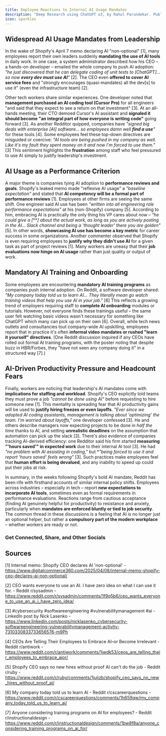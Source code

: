```yaml
---
title: Employee Reactions to Internal AI Usage Mandates
description: "Deep Research using ChatGPT o3, by Rahul Parundekar. Published on 17th April, 2025."
icon: sparkles
---
```


## Widespread AI Usage Mandates from Leadership  
In the wake of Shopify's April 7 memo declaring AI "non-optional" [1], many employees report their own leaders suddenly **mandating the use of AI tools** in daily work. In one case, a system administrator described how his CEO – a hands-on developer – emailed the whole company to push AI adoption: *"he just discovered that he can delegate coding of unit tests to [ChatGPT]… so now **every dev must use AI**"* [2]. The CEO even **offered to cover AI service fees** and "strongly encourages (quasi-mandates) all the dev[s] to use it" (even the infrastructure team) [2]. 

Other tech workers share similar experiences. One developer noted that **management purchased an AI coding tool (Cursor Pro)** for all engineers "and said that they expect to see a return on that investment" [3]. At an all-hands meeting, their CTO demoed Cursor's AI assistant and **signaled it should become "an integral part of how everyone is writing code"** going forward [3]. As another Redditor quipped, companies have *"signed big deals with enterprise [AI] software… so employees damn well **find a use**"* for these tools [4]. Some employees feel these top-down directives are misguided or coercive: *"AI tools are being pushed in my company as well. Like it's my fault they spent money on it and now I'm forced to use them."* [3] This sentiment highlights the **frustration** among staff who feel pressured to use AI simply to justify leadership's investment.

## AI Usage as a Performance Criterion  
A major theme is companies tying AI adoption to **performance reviews and goals**. Shopify's leaked memo made "reflexive AI usage" a *"baseline expectation"* and stated that **AI competency will be a formal part of performance reviews** [1]. Employees at other firms are seeing the same shift. One engineer said AI use has been *"written into all engineering role performance expectations"* at his (non-Shopify) company [5]. According to him, embracing AI is practically the only thing his VP cares about now – *"he could give a [****] about the actual work, as long as you are actively posting in the AI… Slack channel and being a 'thought leader' there you are golden"* [5]. In other words, **showcasing AI use has become a key metric** for career success in some organizations. Another commenter observed that Shopify is even requiring employees to **justify why they didn't use AI** for a given task as part of project reviews [1]. Many workers are uneasy that their **job evaluations now hinge on AI usage** rather than just quality or output of work.

## Mandatory AI Training and Onboarding  
Some employees are encountering **mandatory AI training programs** as companies push internal adoption. On Reddit, a software developer shared: *"My company today told us to learn AI… They literally mean go watch training videos that help you use AI in your job."* [6] This reflects a growing trend of employers requiring staff to **complete AI onboarding** modules or tutorials. However, not everyone finds these trainings useful – the same user felt watching basic videos wasn't necessary for something like ChatGPT which many can pick up on their own [6]. Overall, while tech news outlets and consultancies tout company-wide AI upskilling, employees report that in practice it's often **informal video mandates or rushed "learn it yourself" directives**. (One Reddit discussion inquired if any CEOs have rolled out formal AI training programs, with the poster noting that despite buzz in HBR/Forbes, they "have not seen any company doing it" in a structured way [7].)

## AI-Driven Productivity Pressure and Headcount Fears  
Finally, workers are noticing that leadership's AI mandates come with **implications for staffing and workload**. Shopify's CEO explicitly told teams they must prove a job *"cannot be done using AI"* before requesting to hire someone new [1]. This mentality is spreading fear that AI productivity gains will be used to **justify hiring freezes or even layoffs**. *"Ever since we adopted AI coding assistants, management is talking about 'optimizing' the team. I'm worried about layoffs,"* one developer confessed [3]. He and others describe managers now expecting projects to be done in *half the time* thanks to AI, and setting **unrealistic deadlines** on the assumption that automation can pick up the slack [3]. There's also evidence of companies tracking AI-derived efficiency: one Redditor said his firm started **measuring "'hours saved'" in expected work** due to their internal AI tool [3]. He had *"no problem with AI assisting in coding,"* but **"being forced to use it and report 'hours saved' feels wrong"* [3]. Such practices make employees feel that **human effort is being devalued**, and any inability to speed up could put their jobs at risk. 

In summary, in the weeks following Shopify's bold AI mandate, Reddit has been rife with firsthand accounts of similar internal policy shifts. Employees across industries – especially in tech – report **new expectations to incorporate AI tools**, sometimes even as formal requirements in performance evaluations. Reactions range from cautious acceptance (finding AI genuinely helpful for productivity) to resistance and anxiety, particularly when **mandates are enforced bluntly or tied to job security**. The common thread in these discussions is a feeling that AI is no longer just an optional helper, but rather a **compulsory part of the modern workplace** – whether workers are ready or not.


### Get Connected, Share, and Other Socials

<CardGroup>
	<Card 
		title="Share on LinkedIn" 
		description="Share this article on LinkedIn." 
		href="http://www.linkedin.com/shareArticle?mini=true&url=https://blog.elevate.do/mcp/deep-research/mcp-discussion" 
	/>
	<Card 
		title="Share on X/Twitter" 
		description="Tweet this article to your followers." 
		href="https://twitter.com/intent/tweet?url=https://blog.elevate.do/mcp/deep-research/mcp-discussion" 
	/>
	<Card 
		title="Have thoughts? I'd love to chat!" 
		description="Schedule a conversation with me." 
		href="https://calendar.app.google/a5e29gFgjHRiKaPV9" 
	/>
	<Card 
		title="More about Rahul and Elevate.do" 
		description="More about Rahul, Elevate Human Experiences, LLC, and services offered" 
		href="https://elevate.do" 
	/>
	<Card
		title="Follow Rahul on LinkedIn" 
		description="Connect with or Follow Rahul Parundekar on LinkedIn." 
		href="https://www.linkedin.com/in/rparundekar/"
	/>
	<Card
		title="Follow Rahul on Twitter/X" 
		description="Follow Rahul Parundekar on Twitter/X." 
		href="https://x.com/RahulParundekar"
	/>
</CardGroup>

## Sources
[1] Internal memo: Shopify CEO declares AI 'non-optional' - https://www.digitalcommerce360.com/2025/04/08/internal-memo-shopify-ceo-declares-ai-non-optional/

[2] CEO wants everyone to use an AI. I have zero idea on what I can use it for. - Reddit r/sysadmin - https://www.reddit.com/r/sysadmin/comments/1f9q5b6/ceo_wants_everyone_to_use_an_ai_i_have_zero_idea/

[3] #cybersecurity #softwareengineering #vulnerabilitymanagement #ai - LinkedIn post by Nick Lasenko - https://www.linkedin.com/posts/nicklasenko_cybersecurity-softwareengineering-vulnerabilitymanagement-activity-7310330833733656576-m9Ph

[4] CEOs Are Telling Their Employees to Embrace AI–or Become Irrelevant - Reddit r/antiwork - https://www.reddit.com/r/antiwork/comments/1jwdk53/ceos_are_telling_their_employees_to_embrace_aior/

[5] Shopify CEO says no new hires without proof AI can't do the job - Reddit r/ruby - https://www.reddit.com/r/ruby/comments/1jujizb/shopify_ceo_says_no_new_hires_without_proof_ai/

[6] My company today told us to learn AI - Reddit r/cscareerquestions - https://www.reddit.com/r/cscareerquestions/comments/1h659qw/my_company_today_told_us_to_learn_ai/

[7] Anyone considering training programs on AI for employees? - Reddit r/instructionaldesign - https://www.reddit.com/r/instructionaldesign/comments/1bw8f8a/anyone_considering_training_programs_on_ai_for/